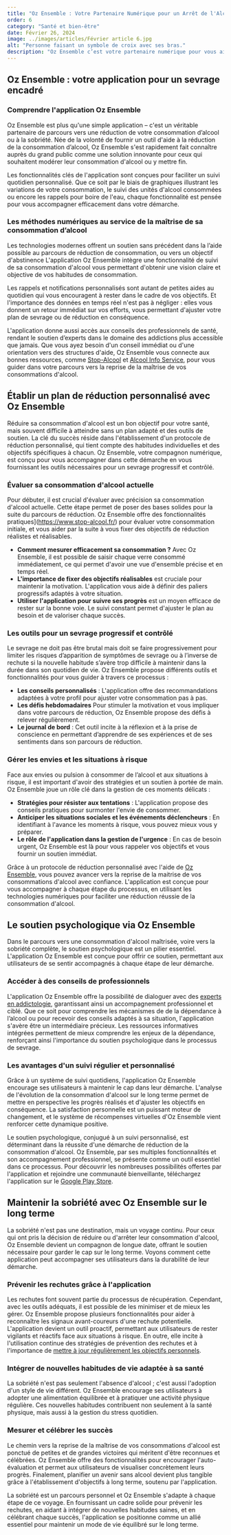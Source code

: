 ```yaml
---
title: "Oz Ensemble : Votre Partenaire Numérique pour un Arrêt de l'Alcool Réussi"
order: 6
category: "Santé et bien-être"
date: Février 26, 2024
image: ../images/articles/Février article 6.jpg
alt: "Personne faisant un symbole de croix avec ses bras."
description: "Oz Ensemble c’est votre partenaire numérique pour vous aider à arrêter l’alcool."
---
```


## Oz Ensemble : votre application pour un sevrage encadré

### Comprendre l'application Oz Ensemble

Oz Ensemble est plus qu'une simple application – c'est un véritable partenaire de parcours vers une réduction de votre consommation d’alcool ou à la sobriété. Née de la volonté de fournir un outil d'aide à la réduction de la consommation d’alcool, Oz Ensemble s'est rapidement fait connaître auprès du grand public comme une solution innovante pour ceux qui souhaitent modérer leur consommation d'alcool ou y mettre fin.

Les fonctionnalités clés de l'application sont conçues pour faciliter un suivi quotidien personnalisé. Que ce soit par le biais de graphiques illustrant les variations de votre consommation, le suivi des unités d'alcool consommées ou encore les rappels pour boire de l'eau, chaque fonctionnalité est pensée pour vous accompagner efficacement dans votre démarche.

### Les méthodes numériques au service de la maîtrise de sa consommation d’alcool

Les technologies modernes offrent un soutien sans précédent dans la l’aide possible au parcours de réduction de consommation, ou vers un objectif d'abstinence L'application Oz Ensemble intègre une fonctionnalité de suivi de sa consommation d'alcool vous permettant d'obtenir une vision claire et objective de vos habitudes de consommation.

Les rappels et notifications personnalisés sont autant de petites aides au quotidien qui vous encouragent à rester dans le cadre de vos objectifs. Et l'importance des données en temps réel n'est pas à négliger : elles vous donnent un retour immédiat sur vos efforts, vous permettant d'ajuster votre plan de sevrage ou de réduction en conséquence.

L'application donne aussi accès aux conseils des professionnels de santé, rendant le soutien d’experts dans le domaine des addictions plus accessible que jamais. Que vous ayez besoin d'un conseil immédiat ou d'une orientation vers des structures d'aide, Oz Ensemble vous connecte aux bonnes ressources, comme [Stop-Alcool](https://www.stop-alcool.ch/) et [Alcool Info Service](https://www.alcool-info-service.fr/), pour vous guider dans votre parcours vers la reprise de la maîtrise de vos consommations d'alcool.

## Établir un plan de réduction personnalisé avec Oz Ensemble

Réduire sa consommation d'alcool est un bon objectif pour votre santé, mais souvent difficile à atteindre sans un plan adapté et des outils de soutien. La clé du succès réside dans l'établissement d'un protocole de réduction personnalisé, qui tient compte des habitudes individuelles et des objectifs spécifiques à chacun. Oz Ensemble, votre compagnon numérique, est conçu pour vous accompagner dans cette démarche en vous fournissant les outils nécessaires pour un sevrage progressif et contrôlé.

### Évaluer sa consommation d'alcool actuelle

Pour débuter, il est crucial d'évaluer avec précision sa consommation d'alcool actuelle. Cette étape permet de poser des bases solides pour la suite du parcours de réduction. Oz Ensemble offre des fonctionnalités pratiques](https://www.stop-alcool.fr/) pour évaluer votre consommation initiale, et vous aider par la suite à vous fixer des objectifs de réduction réalistes et réalisables.

- **Comment mesurer efficacement sa consommation ?** Avec Oz Ensemble, il est possible de saisir chaque verre consommé immédiatement, ce qui permet d'avoir une vue d'ensemble précise et en temps réel.
- **L'importance de fixer des objectifs réalisables** est cruciale pour maintenir la motivation. L'application vous aide à définir des paliers progressifs adaptés à votre situation.
- **Utiliser l'application pour suivre ses progrès** est un moyen efficace de rester sur la bonne voie. Le suivi constant permet d'ajuster le plan au besoin et de valoriser chaque succès.

### Les outils pour un sevrage progressif et contrôlé

Le sevrage ne doit pas être brutal mais doit se faire progressivement pour limiter les risques d’apparition de symptômes de sevrage ou à l’inverse de rechute si la nouvelle habitude s’avère trop difficile à maintenir dans la durée dans son quotidien de vie. Oz Ensemble propose différents outils et fonctionnalités pour vous guider à travers ce processus :

- **Les conseils personnalisés** : L'application offre des recommandations adaptées à votre profil pour ajuster votre consommation pas à pas.
- **Les défis hebdomadaires** Pour stimuler la motivation et vous impliquer dans votre parcours de réduction, Oz Ensemble propose des défis à relever régulièrement.
- **Le journal de bord** : Cet outil incite à la réflexion et à la prise de conscience en permettant d’apprendre de ses expériences et de ses sentiments dans son parcours de réduction.

### Gérer les envies et les situations à risque

Face aux envies ou pulsion à consommer de l’alcool et aux situations à risque, il est important d'avoir des stratégies et un soutien à portée de main. Oz Ensemble joue un rôle clé dans la gestion de ces moments délicats :

- **Stratégies pour résister aux tentations** : L'application propose des conseils pratiques pour surmonter l'envie de consommer.
- **Anticiper les situations sociales et les événements déclencheurs** : En identifiant à l'avance les moments à risque, vous pouvez mieux vous y préparer.
- **Le rôle de l'application dans la gestion de l'urgence** : En cas de besoin urgent, Oz Ensemble est là pour vous rappeler vos objectifs et vous fournir un soutien immédiat.

Grâce à un protocole de réduction personnalisé avec l'aide de [Oz Ensemble](https://apps.apple.com/fr/app/stop-alcool/id532497190), vous pouvez avancer vers la reprise de la maitrise de vos consommations d'alcool avec confiance. L'application est conçue pour vous accompagner à chaque étape du processus, en utilisant les technologies numériques pour faciliter une réduction réussie de la consommation d'alcool.

## Le soutien psychologique via Oz Ensemble

Dans le parcours vers une consommation d'alcool maîtrisée, voire vers la sobriété complète, le soutien psychologique est un pilier essentiel. L'application Oz Ensemble est conçue pour offrir ce soutien, permettant aux utilisateurs de se sentir accompagnés à chaque étape de leur démarche.

### Accéder à des conseils de professionnels

L'application Oz Ensemble offre la possibilité de dialoguer avec des [experts en addictologie](https://ozensemble.fabrique.social.gouv.fr/), garantissant ainsi un accompagnement professionnel et ciblé. Que ce soit pour comprendre les mécanismes de de la dépendance à l’alcool ou pour recevoir des conseils adaptés à sa situation, l'application s'avère être un intermédiaire précieux. Les ressources informatives intégrées permettent de mieux comprendre les enjeux de la dépendance, renforçant ainsi l'importance du soutien psychologique dans le processus de sevrage.

### Les avantages d'un suivi régulier et personnalisé

Grâce à un système de suivi quotidiens, l'application Oz Ensemble encourage ses utilisateurs à maintenir le cap dans leur démarche. L'analyse de l'évolution de la consommation d'alcool sur le long terme permet de mettre en perspective les progrès réalisés et d'ajuster les objectifs en conséquence. La satisfaction personnelle est un puissant moteur de changement, et le système de récompenses virtuelles d'Oz Ensemble vient renforcer cette dynamique positive.

Le soutien psychologique, conjugué à un suivi personnalisé, est déterminant dans la réussite d'une démarche de réduction de la consommation d'alcool. Oz Ensemble, par ses multiples fonctionnalités et son accompagnement professionnel, se présente comme un outil essentiel dans ce processus. Pour découvrir les nombreuses possibilités offertes par l'application et rejoindre une communauté bienveillante, téléchargez l'application sur le [Google Play Store](https://ozensemble.fabrique.social.gouv.fr/).

## Maintenir la sobriété avec Oz Ensemble sur le long terme

La sobriété n'est pas une destination, mais un voyage continu. Pour ceux qui ont pris la décision de réduire ou d'arrêter leur consommation d'alcool, Oz Ensemble devient un compagnon de longue date, offrant le soutien nécessaire pour garder le cap sur le long terme. Voyons comment cette application peut accompagner ses utilisateurs dans la durabilité de leur démarche.

### Prévenir les rechutes grâce à l'application

Les rechutes font souvent partie du processus de récupération. Cependant, avec les outils adéquats, il est possible de les minimiser et de mieux les gérer. Oz Ensemble propose plusieurs fonctionnalités pour aider à reconnaître les signaux avant-coureurs d'une rechute potentielle. L'application devient un outil proactif, permettant aux utilisateurs de rester vigilants et réactifs face aux situations à risque. En outre, elle incite à l'utilisation continue des stratégies de prévention des rechutes et à l'importance de [mettre à jour régulièrement les objectifs personnels](https://www.ameli.fr/assure/sante/medicaments/utiliser-recycler-medicaments/medicaments-contre-la-dependance-l-alcool-0).

### Intégrer de nouvelles habitudes de vie adaptée à sa santé

La sobriété n'est pas seulement l'absence d'alcool ; c'est aussi l'adoption d'un style de vie différent. Oz Ensemble encourage ses utilisateurs à adopter une alimentation équilibrée et à pratiquer une activité physique régulière. Ces nouvelles habitudes contribuent non seulement à la santé physique, mais aussi à la gestion du stress quotidien.

### Mesurer et célébrer les succès

Le chemin vers la reprise de la maîtrise de vos consommations d'alcool est ponctué de petites et de grandes victoires qui méritent d'être reconnues et célébrées. Oz Ensemble offre des fonctionnalités pour encourager l'auto-évaluation et permet aux utilisateurs de visualiser concrètement leurs progrès. Finalement, planifier un avenir sans alcool devient plus tangible grâce à l'établissement d'objectifs à long terme, soutenu par l'application.

La sobriété est un parcours personnel et Oz Ensemble s'adapte à chaque étape de ce voyage. En fournissant un cadre solide pour prévenir les rechutes, en aidant à intégrer de nouvelles habitudes saines, et en célébrant chaque succès, l'application se positionne comme un allié essentiel pour maintenir un mode de vie équilibré sur le long terme.
